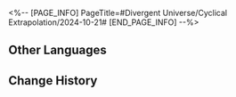 <%-- [PAGE_INFO]
PageTitle=#Divergent Universe/Cyclical Extrapolation/2024-10-21#
[END_PAGE_INFO] --%>
{{Event
|name              = Cyclical Extrapolation: Stream of Consciousness
|image             = Event Cyclical Extrapolation Stream of Consciousness.png
|type              = Cyclical Extrapolation
|time_known        = yes
|time_start        = 2024-10-21 04:00:00
|time_end          = 2024-10-28 03:59:59
}}

{{Cyclical Extrapolation
|boons      = 
|curios     = End of an Altruist
|equations  = Aggregator;; Block Builder;; Star-Picker
|trailblaze = 
|rewards    = Relic Remains*30; Lost Crystal*3
|boss_1_1   = Silvermane Lieutenant; Blaze Out of Space; Ice Out of Space; Guardian Shadow; Memory Zone Meme "Shell of Faded Rage"
|boss_1_2   = Disciples of Sanctus Medicus: Shape Shifter (Bug); The Ascended (Bug); Abundance Sprite: Malefic Ape (Bug); Senior Staff: Team Leader (Bug); Aurumaton Spectral Envoy (Bug); Dreamjolt Troupe's Beyond Overcooked (Bug); Dreamjolt Troupe's Sweet Gorilla (Bug); "Past Confined and Caged" (Bug); "Tomorrow in Harmonious Chords" (Bug); "Present Inebriated in Revelry" (Bug)
|boss_2_1   = Silvermane Lieutenant (Bug); Blaze Out of Space (Bug); Ice Out of Space (Bug); Guardian Shadow (Bug); Stormbringer (Bug)
|boss_2_2   = Svarog (Complete); Stellaron Hunter: Kafka (Complete); Abundant Ebon Deer (Complete); Cloud Knight Lieutenant: Yanqing (Complete); Memory Zone Meme "Something Unto Death" (Complete)
|boss_3     = Swarm: True Sting (Complete)
|rules      = You will not obtain Equations or Weighted Curios after achieving victory in Boss Domain; Obtain this week's Preset Constructs upon entering the first plane
|root       = Divergent Universe: The Human Comedy
}}

==Other Languages==
{{Other Languages
|en   = Cyclical Extrapolation: Stream of Consciousness
|zhs  = 周期演算：思维乱流
|zht  = 週期演算：思維亂流
|ja   = 周期演算：思考の乱流
|ko   = 주기 연산: 사고 난류
|es   = Cálculo periódico: Arroyo de la conciencia
|fr   = Calcul cyclique&nbsp;: Courant de conscience
|ru   = Цикличное вычисление: Поток сознания
|th   = การคำนวณแบบรอบ: ความคิดอลหม่าน
|vi   = Ngoại Suy Chu Kỳ: Tư Duy Rối Loạn
|de   = Zyklische Berechnung: Turbulente Gedanken
|id   = Kalkulasi Siklus: Kekacauan Berpikir
|pt   = Extrapolação Cíclica: Torrente de Consciência
}}

==Change History==
{{Change History|2.5}}
